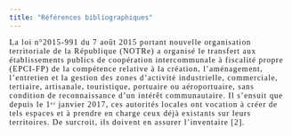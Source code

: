 ```yaml
---
title: "Références bibliographiques"
---
```


::: {style="font-family: YACkoD1yZN0-0;letter-spacing: 0.089em;font-size:1.0em;"}
La loi n°2015-991 du 7 août 2015 portant nouvelle organisation territoriale de la République (NOTRe) a organisé le transfert aux établissements publics de coopération intercommunale à fiscalité propre (EPCI-FP) de la compétence relative à la création, l’aménagement, l’entretien et la gestion des zones d’activité industrielle, commerciale, tertiaire, artisanale, touristique, portuaire ou aéroportuaire, sans condition de reconnaissance d’un intérêt communautaire. Il s’ensuit que depuis le 1ᵉʳ janvier 2017, ces autorités locales ont vocation à créer de tels espaces et à prendre en charge ceux déjà existants sur leurs territoires. De surcroit, ils doivent en assurer l’inventaire [2].
:::
